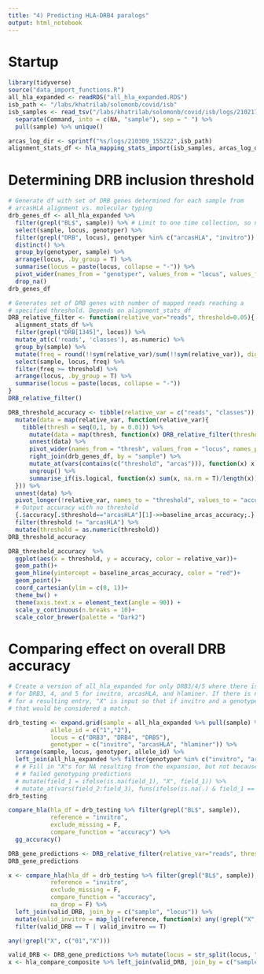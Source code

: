 ```yaml
---
title: "4) Predicting HLA-DRB4 paralogs"
output: html_notebook
---
```


# Startup

```r
library(tidyverse)
source("data_import_functions.R")
all_hla_expanded <- readRDS("all_hla_expanded.RDS")
isb_path <- "/labs/khatrilab/solomonb/covid/isb"
isb_samples <- read_tsv("/labs/khatrilab/solomonb/covid/isb/logs/210217_232725/parallel.log") %>% 
  separate(Command, into = c(NA, "sample"), sep = " ") %>% 
  pull(sample) %>% unique()
```


```r
arcas_log_dir <- sprintf("%s/logs/210309_155222",isb_path)
alignment_stats_df <- hla_mapping_stats_import(isb_samples, arcas_log_dir)
```

# Determining DRB inclusion threshold

```r
# Generate df with set of DRB genes determined for each sample from 
# arcasHLA alignment vs. molecular typing
drb_genes_df <- all_hla_expanded %>% 
  filter(grepl("BL$", sample)) %>% # Limit to one time collection, so no repeats
  select(sample, locus, genotyper) %>% 
  filter(grepl("DRB", locus), genotyper %in% c("arcasHLA", "invitro")) %>% 
  distinct() %>% 
  group_by(genotyper, sample) %>% 
  arrange(locus, .by_group = T) %>% 
  summarise(locus = paste(locus, collapse = "-")) %>% 
  pivot_wider(names_from = "genotyper", values_from = "locus", values_fill = NA) %>% 
  drop_na()
drb_genes_df
```

```r
# Generates set of DRB genes with number of mapped reads reaching a 
# specified threshold. Depends on alignment_stats_df
DRB_relative_filter <- function(relative_var="reads", threshold=0.05){
  alignment_stats_df %>% 
  filter(grepl("DRB[1345]", locus)) %>% 
  mutate_at(c('reads', 'classes'), as.numeric) %>% 
  group_by(sample) %>% 
  mutate(freq = round(!!sym(relative_var)/sum(!!sym(relative_var)), digits = 2)) %>% 
  select(sample, locus, freq) %>% 
  filter(freq >= threshold) %>% 
  arrange(locus, .by_group = T) %>% 
  summarise(locus = paste(locus, collapse = "-")) 
}
DRB_relative_filter()
```

```r
DRB_threshold_accuracy <- tibble(relative_var = c("reads", "classes")) %>% 
  mutate(data = map(relative_var, function(relative_var){
    tibble(thresh = seq(0,1, by = 0.01)) %>% 
      mutate(data = map(thresh, function(x) DRB_relative_filter(threshold = x, relative_var = relative_var))) %>% 
      unnest(data) %>% 
      pivot_wider(names_from = "thresh", values_from = "locus", names_prefix = "threshold_") %>% 
      right_join(drb_genes_df, by = "sample") %>% 
      mutate_at(vars(contains(c("threshold", "arcas"))), function(x) x == .$invitro) %>% 
      ungroup() %>% 
      summarise_if(is.logical, function(x) sum(x, na.rm = T)/length(x))
  })) %>% 
  unnest(data) %>% 
  pivot_longer(!relative_var, names_to = "threshold", values_to = "accuracy", names_prefix = "threshold_") %>% 
  # Output accuracy with no threshold
  {.$accuracy[.$threshold=="arcasHLA"][1]->>baseline_arcas_accuracy;.} %>% 
  filter(threshold != "arcasHLA") %>% 
  mutate(threshold = as.numeric(threshold)) 
DRB_threshold_accuracy
```

```r
DRB_threshold_accuracy  %>% 
  ggplot(aes(x = threshold, y = accuracy, color = relative_var))+
  geom_path()+
  geom_hline(yintercept = baseline_arcas_accuracy, color = "red")+
  geom_point()+
  coord_cartesian(ylim = c(0, 1))+
  theme_bw() +
  theme(axis.text.x = element_text(angle = 90)) +
  scale_y_continuous(n.breaks = 10)+
  scale_color_brewer(palette = "Dark2")
```

# Comparing effect on overall DRB accuracy

```r
# Create a version of all_hla_expanded for only DRB3/4/5 where there is an entry
# for DRB3, 4, and 5 for invitro, arcasHLA, and hlaminer. If there is no prediction
# for a resulting entry, "X" is input so that if invitro and a genotyper have an "X"
# that would be considered a match.

drb_testing <- expand.grid(sample = all_hla_expanded %>% pull(sample) %>% unique(), 
            allele_id = c("1","2"),
            locus = c("DRB3", "DRB4", "DRB5"),
            genotyper = c("invitro", "arcasHLA", "hlaminer")) %>% 
  arrange(sample, locus, genotyper, allele_id) %>% 
  left_join(all_hla_expanded %>% filter(genotyper %in% c("invitro", "arcasHLA", "hlaminer")), join_by = c("sample", "allele_id", "locus", "genotyper"))
  # # Fill in "X"s for NA resulting from the expansion, but not because of original
  # # failed genotyping predictions
  # mutate(field_1 = ifelse(is.na(field_1), "X", field_1)) %>% 
  # mutate_at(vars(field_2:field_3), funs(ifelse(is.na(.) & field_1 == "X", "X", .)))
drb_testing
```

```r
compare_hla(hla_df = drb_testing %>% filter(grepl("BL$", sample)), 
            reference = "invitro", 
            exclude_missing = F, 
            compare_function = "accuracy") %>% 
  gg_accuracy()
```


```r
DRB_gene_predictions <- DRB_relative_filter(relative_var="reads", threshold=0.05)
DRB_gene_predictions
```

```r
x <- compare_hla(hla_df = drb_testing %>% filter(grepl("BL$", sample)), 
            reference = "invitro", 
            exclude_missing = F, 
            compare_function = "accuracy",
            na_drop = F) %>% 
  left_join(valid_DRB, join_by = c("sample", "locus")) %>% 
  mutate(valid_invitro = map_lgl(reference, function(x) any(!grepl("X", x)))) %>% 
  filter(valid_DRB == T | valid_invitro == T)
```

```r
any(!grepl("X", c("01","X")))
```


```r
valid_DRB <- DRB_gene_predictions %>% mutate(locus = str_split(locus, "-")) %>% unnest(locus) %>% mutate(valid_DRB = T)
x <- hla_compare_composite %>% left_join(valid_DRB, join_by = c("sample", "locus")) %>% mutate(not_DRB = !grepl("DRB", locus))
```

